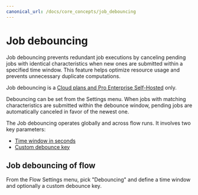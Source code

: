 ```yaml
---
canonical_url: /docs/core_concepts/job_debouncing
---
```



# Job debouncing

Job debouncing prevents redundant job executions by canceling pending jobs with identical characteristics when new ones are submitted within a specified time window. This feature helps optimize resource usage and prevents unnecessary duplicate computations.

Job debouncing is a [Cloud plans and Pro Enterprise Self-Hosted](/pricing) only.

Debouncing can be set from the Settings menu. When jobs with matching characteristics are submitted within the debounce window, pending jobs are automatically canceled in favor of the newest one.

The Job debouncing operates globally and across flow runs. It involves two key parameters:
- [Time window in seconds](../core_concepts/22_job_debouncing/index.md#time-window-in-seconds)
- [Custom debounce key](../core_concepts/22_job_debouncing/index.md#custom-debounce-key)

<div className="grid grid-cols-2 gap-6 mb-4">
	<DocCard
		title="Job debouncing"
		description="Job debouncing prevents redundant job executions by canceling pending jobs with identical characteristics."
		href="/docs/core_concepts/job_debouncing"
	/>
</div>

## Job debouncing of flow

From the Flow Settings menu, pick "Debouncing" and define a time window and optionally a custom debounce key.

